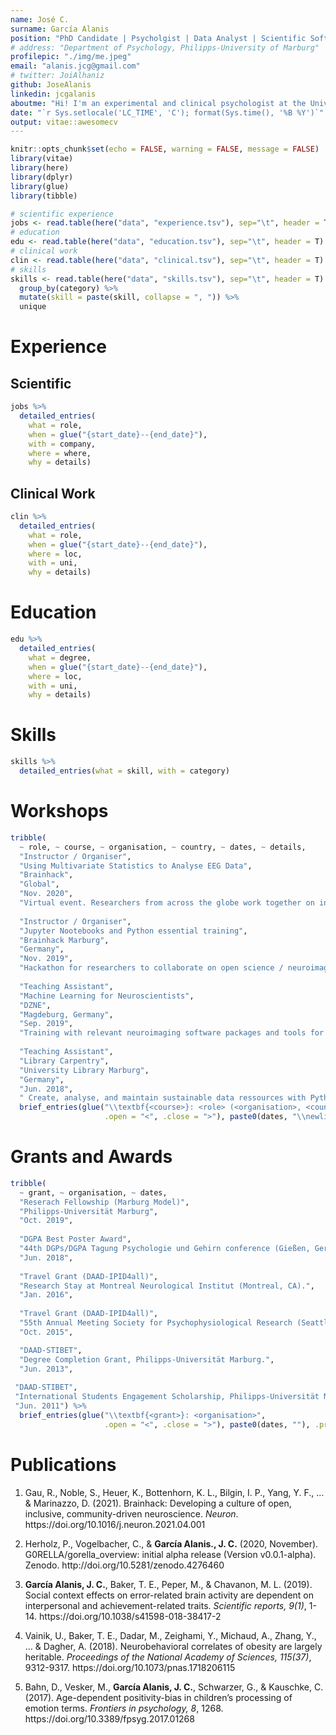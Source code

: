 ```yaml
---
name: José C.
surname: García Alanis
position: "PhD Candidate | Psycholgist | Data Analyst | Scientific Software Developer"
# address: "Department of Psychology, Philipps-University of Marburg"
profilepic: "./img/me.jpeg"
email: "alanis.jcg@gmail.com"
# twitter: JoiAlhaniz
github: JoseAlanis
linkedin: jcgalanis
aboutme: "Hi! I'm an experimental and clinical psychologist at the University of Marburg. My work lies at the interface between science and clinical practice, bridging basic research with the application of clincal interventions in the field. My research interests are focused on personal and situational influences on human brain function in relation to goal-directed behaviour. I have a background in statistical modelling and scientific software development using **Python** (e.g., NumPy, Pandas, SciPy, scikit-learn), **R**, and **Git**.  I'm also an active member of the open source community and an advocate of open, reproducible, and robust scientific practices."
date: "`r Sys.setlocale('LC_TIME', 'C'); format(Sys.time(), '%B %Y')`"
output: vitae::awesomecv
---
```


```r
knitr::opts_chunk$set(echo = FALSE, warning = FALSE, message = FALSE)
library(vitae)
library(here)
library(dplyr)
library(glue)
library(tibble)
```

```r
# scientific experience 
jobs <- read.table(here("data", "experience.tsv"), sep="\t", header = T)
# education
edu <- read.table(here("data", "education.tsv"), sep="\t", header = T)
# clinical work
clin <- read.table(here("data", "clinical.tsv"), sep="\t", header = T)
# skills
skills <- read.table(here("data", "skills.tsv"), sep="\t", header = T) %>% 
  group_by(category) %>% 
  mutate(skill = paste(skill, collapse = ", ")) %>% 
  unique
```

# Experience

## Scientific
```r
jobs %>% 
  detailed_entries(
    what = role,
    when = glue("{start_date}--{end_date}"),
    with = company,
    where = where,
    why = details)
```

## Clinical Work
```r
clin %>%
  detailed_entries(
    what = role,
    when = glue("{start_date}--{end_date}"),
    where = loc,
    with = uni,
    why = details)
```

# Education 
```r
edu %>% 
  detailed_entries( 
    what = degree,
    when = glue("{start_date}--{end_date}"),
    where = loc,
    with = uni,
    why = details)
```

\pagebreak

# Skills

```r
skills %>% 
  detailed_entries(what = skill, with = category)
```

# Workshops

```r
tribble(
  ~ role, ~ course, ~ organisation, ~ country, ~ dates, ~ details,
  "Instructor / Organiser", 
  "Using Multivariate Statistics to Analyse EEG Data", 
  "Brainhack", 
  "Global", 
  "Nov. 2020", 
  "Virtual event. Researchers from across the globe work together on innovative projects.",
  
  "Instructor / Organiser",
  "Jupyter Nootebooks and Python essential training",
  "Brainhack Marburg", 
  "Germany", 
  "Nov. 2019", 
  "Hackathon for researchers to collaborate on open science / neuroimaging projects.",
  
  "Teaching Assistant", 
  "Machine Learning for Neuroscientists", 
  "DZNE", 
  "Magdeburg, Germany", 
  "Sep. 2019", 
  "Training with relevant neuroimaging software packages and tools for machine learning.",
  
  "Teaching Assistant", 
  "Library Carpentry", 
  "University Library Marburg", 
  "Germany", 
  "Jun. 2018", 
  " Create, analyse, and maintain sustainable data ressources with Python.") %>% 
  brief_entries(glue("\\textbf{<course>}: <role> (<organisation>, <country>) \\newline <details>", 
                     .open = "<", .close = ">"), paste0(dates, "\\newline"), .protect = FALSE)
```

# Grants and Awards

```r
tribble(
  ~ grant, ~ organisation, ~ dates,
  "Reserach Fellowship (Marburg Model)", 
  "Philipps-Universität Marburg",
  "Oct. 2019",
  
  "DGPA Best Poster Award", 
  "44th DGPs/DGPA Tagung Psychologie und Gehirn conference (Gießen, Germany)",
  "Jun. 2018",
  
  "Travel Grant (DAAD-IPID4all)", 
  "Research Stay at Montreal Neurological Institut (Montreal, CA).",
  "Jan. 2016",
  
  "Travel Grant (DAAD-IPID4all)", 
  "55th Annual Meeting Society for Psychophysiological Research (Seattle, WA).",
  "Oct. 2015",

  "DAAD-STIBET",
  "Degree Completion Grant, Philipps-Universität Marburg.",
  "Jun. 2013",
  
 "DAAD-STIBET",
 "International Students Engagement Scholarship, Philipps-Universität Marburg.",
 "Jun. 2011") %>% 
  brief_entries(glue("\\textbf{<grant>}: <organisation>", 
                     .open = "<", .close = ">"), paste0(dates, ""), .protect = FALSE)
```


# Publications

1. Gau, R., Noble, S., Heuer, K., Bottenhorn, K. L., Bilgin, I. P., Yang, Y. F., ... & Marinazzo, D. (2021). Brainhack: Developing a culture of open, inclusive, community-driven neuroscience. *Neuron*. https://doi.org/10.1016/j.neuron.2021.04.001

2. Herholz, P., Vogelbacher, C., & **García Alanis., J. C.** (2020, November). G0RELLA/gorella_overview: initial alpha release (Version v0.0.1-alpha). Zenodo. http://doi.org/10.5281/zenodo.4276460

3. **García Alanis, J. C.**, Baker, T. E., Peper, M., & Chavanon, M. L. (2019). Social context effects on error-related brain activity are dependent on interpersonal and achievement-related traits. *Scientific reports, 9(1)*, 1-14. https://doi.org/10.1038/s41598-018-38417-2

4. Vainik, U., Baker, T. E., Dadar, M., Zeighami, Y., Michaud, A., Zhang, Y., ... & Dagher, A. (2018). Neurobehavioral correlates of obesity are largely heritable. *Proceedings of the National Academy of Sciences, 115(37)*, 9312-9317. https://doi.org/10.1073/pnas.1718206115

5. Bahn, D., Vesker, M., **García Alanis, J. C.**, Schwarzer, G., & Kauschke, C. (2017). Age-dependent positivity-bias in children’s processing of emotion terms. *Frontiers in psychology, 8*, 1268. https://doi.org/10.3389/fpsyg.2017.01268



